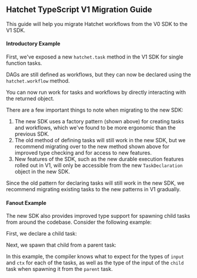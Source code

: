

## Hatchet TypeScript V1 Migration Guide

This guide will help you migrate Hatchet workflows from the V0 SDK to the V1 SDK.

#### Introductory Example

First, we've exposed a new `hatchet.task` method in the V1 SDK for single function tasks.

<Snippet src={snippets.typescript.simple.workflow.declaring_a_task} />

DAGs are still defined as workflows, but they can now be declared using the `hatchet.workflow` method.

<Snippet src={snippets.typescript.dag.workflow.declaring_a_dag_workflow} />

You can now run work for tasks and workflows by directly interacting with the returned object.

<Snippet src={snippets.typescript.simple.run.running_a_task} />

There are a few important things to note when migrating to the new SDK:

1. The new SDK uses a factory pattern (shown above) for creating tasks and workflows, which we've found to be more ergonomic than the previous SDK.
2. The old method of defining tasks will still work in the new SDK, but we recommend migrating over to the new method shown above for improved type checking and for access to new features.
3. New features of the SDK, such as the new durable execution features rolled out in V1, will only be accessible from the new `TaskDeclaration` object in the new SDK.

Since the old pattern for declaring tasks will still work in the new SDK, we recommend migrating existing tasks to the new patterns in V1 gradually.

#### Fanout Example

The new SDK also provides improved type support for spawning child tasks from around the codebase. Consider the following example:

First, we declare a child task:

<Snippet src={snippets.typescript.child_workflows.workflow.declaring_a_child} />

Next, we spawn that child from a parent task:

<Snippet src={snippets.typescript.child_workflows.workflow.declaring_a_parent} />

In this example, the compiler knows what to expect for the types of `input` and `ctx` for each of the tasks, as well as the type of the input of the `child` task when spawning it from the `parent` task.
